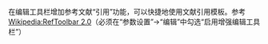在编辑工具栏增加参考文献“引用”功能，可以快捷地使用文献引用模板。参考[[:en:Wikipedia:RefToolbar_2.0|Wikipedia:RefToolbar 2.0]]（必须在“参数设置”→“编辑”中勾选“启用增强编辑工具栏”）
